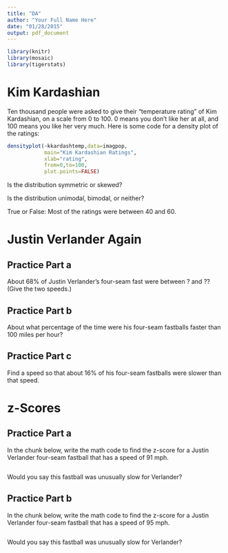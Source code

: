 ```yaml
---
title: "DA"
author: "Your Full Name Here"
date: "01/28/2015"
output: pdf_document
---
```


```r
library(knitr)
library(mosaic)
library(tigerstats)
```



# Kim Kardashian

Ten thousand people were asked to give their "temperature rating" of Kim Kardashian, on a scale from 0 to 100.  0 means you don't like her at all, and 100 means you like her very much.  Here is some code for a density plot of the ratings:

```r
densityplot(~kkardashtemp,data=imagpop,
            main="Kim Kardashian Ratings",
            xlab="rating",
            from=0,to=100,
            plot.points=FALSE)
```


Is the distribution symmetric or skewed?


Is the distribution unimodal, bimodal, or neither?


True or False:  Most of the ratings were between 40 and 60.



# Justin Verlander Again

## Practice Part a

About 68% of Justin Verlander's four-seam fast were between ? and ??  (Give the two speeds.)



## Practice Part b

About what percentage of the time were his four-seam fastballs faster than 100 miles per hour?


## Practice Part c

Find a speed so that about 16% of his four-seam fastballs were slower than that speed.


# z-Scores

## Practice Part a

In the chunk below, write the math code to find the z-score for a Justin Verlander four-seam fastball that has a speed of 91 mph.

```r

```


Would you say this fastball was unusually slow for Verlander?



## Practice Part b

In the chunk below, write the math code to find the z-score for a Justin Verlander four-seam fastball that has a speed of 95 mph.

```r

```


Would you say this fastball was unusually slow for Verlander?




